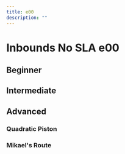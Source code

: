```yaml
---
title: e00
description: ""
---
```


# Inbounds No SLA e00

## Beginner
<YouTube url="https://youtu.be/QR3saaE-pTo"/>

## Intermediate
<YouTube url="https://youtu.be/LyygkRe6yl8"/>

## Advanced

### Quadratic Piston

<YouTube url="https://www.youtube.com/watch?v=phvTNfeFXPU"/>

### Mikael's Route

<YouTube url="https://youtu.be/n5usLjjxIv8"/>